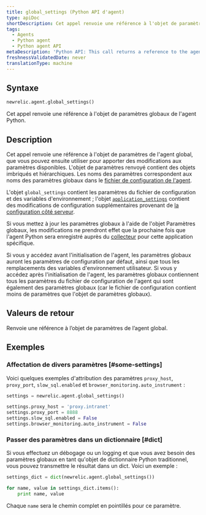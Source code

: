 ```yaml
---
title: global_settings (Python API d'agent)
type: apiDoc
shortDescription: Cet appel renvoie une référence à l'objet de paramètres globaux de l'agent Python.
tags:
  - Agents
  - Python agent
  - Python agent API
metaDescription: 'Python API: This call returns a reference to the agent''s global settings object.'
freshnessValidatedDate: never
translationType: machine
---
```


## Syntaxe

```py
newrelic.agent.global_settings()
```

Cet appel renvoie une référence à l&apos;objet de paramètres globaux de l&apos;agent Python.

## Description

Cet appel renvoie une référence à l&apos;objet de paramètres de l&apos;agent global, que vous pouvez ensuite utiliser pour apporter des modifications aux paramètres disponibles. L&apos;objet de paramètres renvoyé contient des objets imbriqués et hiérarchiques. Les noms des paramètres correspondent aux noms des paramètres globaux dans le [fichier de configuration de l&apos;agent](/docs/agents/python-agent/installation-and-configuration/python-agent-configuration).

L&apos;objet `global_settings` contient les paramètres du fichier de configuration et des variables d&apos;environnement ; l&apos;objet [`application_settings`](/docs/agents/python-agent/python-agent-api/application_settings) contient des modifications de configuration supplémentaires provenant de [la configuration côté serveur](/docs/agents/manage-apm-agents/configuration/configure-agent#ssc).

Si vous mettez à jour les paramètres globaux à l&apos;aide de l&apos;objet Paramètres globaux, les modifications ne prendront effet que la prochaine fois que l&apos;agent Python sera enregistré auprès du [collecteur](/docs/accounts-partnerships/education/getting-started-new-relic/glossary#collector) pour cette application spécifique.

Si vous y accédez avant l&apos;initialisation de l&apos;agent, les paramètres globaux auront les paramètres de configuration par défaut, ainsi que tous les remplacements des variables d&apos;environnement utilisateur. Si vous y accédez après l&apos;initialisation de l&apos;agent, les paramètres globaux contiennent tous les paramètres du fichier de configuration de l&apos;agent qui sont également des paramètres globaux (car le fichier de configuration contient moins de paramètres que l&apos;objet de paramètres globaux).

## Valeurs de retour

Renvoie une référence à l’objet de paramètres de l’agent global.

## Exemples

### Affectation de divers paramètres [#some-settings]

Voici quelques exemples d&apos;attribution des paramètres `proxy_host`, `proxy_port`, `slow_sql.enabled` et `browser_monitoring.auto_instrument` :

```py
settings = newrelic.agent.global_settings()

settings.proxy_host = 'proxy.intranet' 
settings.proxy_port = 8888
settings.slow_sql.enabled = False
settings.browser_monitoring.auto_instrument = False
```

### Passer des paramètres dans un dictionnaire [#dict]

Si vous effectuez un débogage ou un logging et que vous avez besoin des paramètres globaux en tant qu&apos;objet de dictionnaire Python traditionnel, vous pouvez transmettre le résultat dans un dict. Voici un exemple :

```py
settings_dict = dict(newrelic.agent.global_settings())

for name, value in settings_dict.items():
    print name, value
```

Chaque `name` sera le chemin complet en pointillés pour ce paramètre.